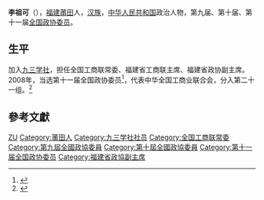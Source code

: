 '''李祖可'''（{{bd|1946年|11月|}}），[[福建|福建]][[莆田|莆田]]人，[[汉族|汉族]]，[[中华人民共和国|中华人民共和国]]政治人物，第九届、第十届、第十一届[[全国政协委员|全国政协委员]]。

== 生平 ==
加入[[九三学社|九三学社]]，担任全国工商联常委、福建省工商联主席、福建省政协副主席。2008年，当选第十一届全国政协委员<ref>{{cite news|title=第十一届全国政协委员名单|url=http://www.indaa.com.cn/zt/2009qglh/zxzs/200903/t20090303_127573.html|accessdate=2013-04-09|newspaper=新华社北京1月25日电 中国人民政治协商会议第十一届全国委员会委员名单(共2237人，2008年1月25日政协第十届全国委员会常务委员会第二十次会议通过)|date=2008年1月25日|deadurl=yes|archiveurl=https://web.archive.org/web/20130928014403/http://www.indaa.com.cn/zt/2009qglh/zxzs/200903/t20090303_127573.html|archivedate=2013年9月28日|df=}}</ref>，代表中华全国工商业联合会，分入第二十一组。<ref>{{cite news|title=全国政协信息-李祖可|url=http://www.cppcc.gov.cn/CMS/wylibary/showJcwyxtInfoWylibary.action?tabJcwyxt.guid=11W0007150&wytype=wjwy|accessdate=2013-04-11|newspaper=全国政协委员会|archive-date=2019-06-08|archive-url=https://web.archive.org/web/20190608192304/http://www.cppcc.gov.cn/CMS/wylibary/showJcwyxtInfoWylibary.action?tabJcwyxt.guid=11W0007150&wytype=wjwy|dead-url=no}}</ref>

== 參考文獻 ==
{{reflist}}

{{中国政治人物小作品}}
{{中华全国工商业联合会第八届执行委员会}}
{{中华全国工商业联合会第九届执行委员会}}
{{中华全国工商业联合会第十届执行委员会}}

{{Authority control}}
{{DEFAULTSORT:Li李}}
[[Category:李姓|ZU]]
[[Category:莆田人|Category:莆田人]]
[[Category:九三学社社员|Category:九三学社社员]]
[[Category:全国工商联常委|Category:全国工商联常委]]
[[Category:第九屆全國政協委員|Category:第九屆全國政協委員]]
[[Category:第十屆全國政協委員|Category:第十屆全國政協委員]]
[[Category:第十一届全国政协委员|Category:第十一届全国政协委员]]
[[Category:福建省政協副主席|Category:福建省政協副主席]]